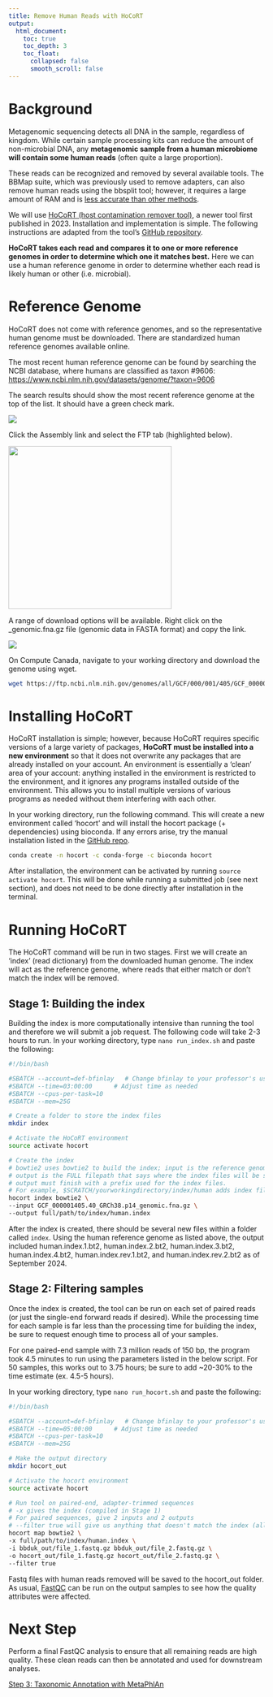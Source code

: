 ```yaml
---
title: Remove Human Reads with HoCoRT
output:
  html_document:
    toc: true     
    toc_depth: 3     
    toc_float:       
      collapsed: false       
      smooth_scroll: false 
---
```


# Background

Metagenomic sequencing detects all DNA in the sample, regardless of kingdom.
While certain sample processing kits can reduce the amount of non-microbial DNA,
any **metagenomic sample from a human microbiome will contain some human reads**
(often quite a large proportion).

These reads can be recognized and removed by several available tools. The BBMap
suite, which was previously used to remove adapters, can also remove human reads
using the bbsplit tool; however, it requires a large amount of RAM and is [less
accurate than other
methods](https://link.springer.com/article/10.1186/s12859-023-05492-w).

We will use [HoCoRT (host contamination remover
tool)](https://link.springer.com/article/10.1186/s12859-023-05492-w), a newer
tool first published in 2023. Installation and implementation is simple. The
following instructions are adapted from the tool's [GitHub
repository](https://github.com/ignasrum/hocort?tab=readme-ov-file).

**HoCoRT takes each read and compares it to one or more reference genomes in
order to determine which one it matches best.** Here we can use a human
reference genome in order to determine whether each read is likely human or
other (i.e. microbial).

# Reference Genome

HoCoRT does not come with reference genomes, and so the representative human
genome must be downloaded. There are standardized human reference genomes
available online.

The most recent human reference genome can be found by searching the NCBI
database, where humans are classified as taxon #9606:
<https://www.ncbi.nlm.nih.gov/datasets/genome/?taxon=9606>

The search results should show the most recent reference genome at the top of
the list. It should have a green check mark.

![](images/ncbi_refgenome.JPG)

Click the Assembly link and select the FTP tab (highlighted below).

![](images/genome_ftp.JPG){width="321"}

A range of download options will be available. Right click on the
\_genomic.fna.gz file (genomic data in FASTA format) and copy the link.

![](images/genome_alloptions.JPG)

On Compute Canada, navigate to your working directory and download the genome
using wget.

```bash
wget https://ftp.ncbi.nlm.nih.gov/genomes/all/GCF/000/001/405/GCF_000001405.40_GRCh38.p14/GCF_000001405.40_GRCh38.p14_genomic.fna.gz
```

# Installing HoCoRT

HoCoRT installation is simple; however, because HoCoRT requires specific
versions of a large variety of packages, **HoCoRT must be installed into a new
environment** so that it does not overwrite any packages that are already
installed on your account. An environment is essentially a 'clean' area of your
account: anything installed in the environment is restricted to the environment,
and it ignores any programs installed outside of the environment. This allows
you to install multiple versions of various programs as needed without them
interfering with each other.

In your working directory, run the following command. This will create a new
environment called 'hocort' and will install the hocort package (+ dependencies)
using bioconda. If any errors arise, try the manual installation listed in the
[GitHub repo](https://github.com/ignasrum/hocort?tab=readme-ov-file).

```bash
conda create -n hocort -c conda-forge -c bioconda hocort
```

After installation, the environment can be activated by running
`source activate hocort`. This will be done while running a submitted job (see
next section), and does not need to be done directly after installation in the
terminal.

# Running HoCoRT

The HoCoRT command will be run in two stages. First we will create an 'index'
(read dictionary) from the downloaded human genome. The index will act as the
reference genome, where reads that either match or don't match the index will be
removed.

## Stage 1: Building the index

Building the index is more computationally intensive than running the tool and
therefore we will submit a job request. The following code will take 2-3 hours
to run. In your working directory, type `nano run_index.sh` and paste the
following:

```bash
#!/bin/bash

#SBATCH --account=def-bfinlay   # Change bfinlay to your professor's username
#SBATCH --time=03:00:00      # Adjust time as needed
#SBATCH --cpus-per-task=10
#SBATCH --mem=25G

# Create a folder to store the index files
mkdir index

# Activate the HoCoRT environment
source activate hocort

# Create the index
# bowtie2 uses bowtie2 to build the index; input is the reference genome;
# output is the FULL filepath that says where the index files will be stored.
# output must finish with a prefix used for the index files.
# For example, $SCRATCH/yourworkingdirectory/index/human adds index files called human.index.1.bt2, human.index.2.bt2, etc to the index folder created above
hocort index bowtie2 \
--input GCF_000001405.40_GRCh38.p14_genomic.fna.gz \
--output full/path/to/index/human.index
```

After the index is created, there should be several new files within a folder
called `index`. Using the human reference genome as listed above, the output
included human.index.1.bt2, human.index.2.bt2, human.index.3.bt2,
human.index.4.bt2, human.index.rev.1.bt2, and human.index.rev.2.bt2 as of
September 2024.

## Stage 2: Filtering samples

Once the index is created, the tool can be run on each set of paired reads (or
just the single-end forward reads if desired). While the processing time for
each sample is far less than the processing time for building the index, be sure
to request enough time to process all of your samples.

For one paired-end sample with 7.3 million reads of 150 bp, the program took 4.5
minutes to run using the parameters listed in the below script. For 50 samples,
this works out to 3.75 hours; be sure to add \~20-30% to the time estimate (ex.
4.5-5 hours).

In your working directory, type `nano run_hocort.sh` and paste the following:

```bash
#!/bin/bash

#SBATCH --account=def-bfinlay   # Change bfinlay to your professor's username
#SBATCH --time=05:00:00      # Adjust time as needed
#SBATCH --cpus-per-task=10
#SBATCH --mem=25G

# Make the output directory
mkdir hocort_out

# Activate the hocort environment
source activate hocort

# Run tool on paired-end, adapter-trimmed sequences
# -x gives the index (compiled in Stage 1)
# For paired sequences, give 2 inputs and 2 outputs
# --filter true will give us anything that doesn't match the index (all non-human reads in this case)
hocort map bowtie2 \
-x full/path/to/index/human.index \
-i bbduk_out/file_1.fastq.gz bbduk_out/file_2.fastq.gz \
-o hocort_out/file_1.fastq.gz hocort_out/file_2.fastq.gz \
--filter true
```

Fastq files with human reads removed will be saved to the hocort_out folder. As
usual,
[FastQC](https://armetcal.github.io/Bioinformatic-Tool-Wikipedia/read_filtering/fastqc.html)
can be run on the output samples to see how the quality attributes were
affected.

# Next Step

Perform a final FastQC analysis to ensure that all remaining reads are high
quality. These clean reads can then be annotated and used for downstream
analyses.

[Step 3: Taxonomic Annotation with
MetaPhlAn](https://armetcal.github.io/Bioinformatic-Tool-Wikipedia/annotation)
